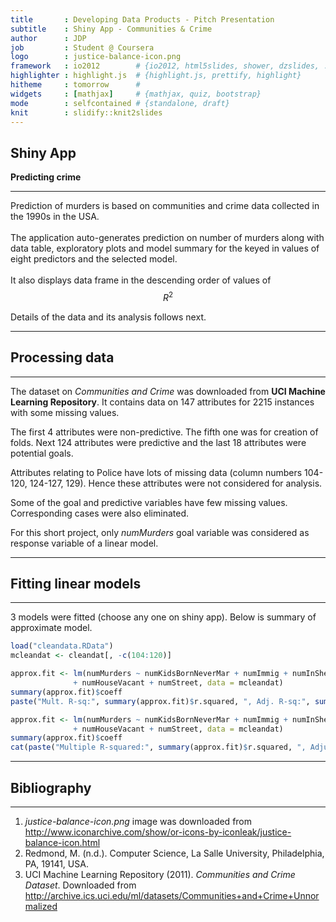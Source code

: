 ```yaml
---
title       : Developing Data Products - Pitch Presentation
subtitle    : Shiny App - Communities & Crime
author      : JDP
job         : Student @ Coursera
logo        : justice-balance-icon.png
framework   : io2012        # {io2012, html5slides, shower, dzslides, ...}
highlighter : highlight.js  # {highlight.js, prettify, highlight}
hitheme     : tomorrow      # 
widgets     : [mathjax]     # {mathjax, quiz, bootstrap}
mode        : selfcontained # {standalone, draft}
knit        : slidify::knit2slides
---
```


<style>
em {
  font-style: italic
}
strong {
  font-weight: bold;
}
</style>

## Shiny App

**Predicting crime**
<hr color=red></hr>

Prediction of murders is based on communities and crime data collected in the 1990s in the USA.
<br/><br/>
The application auto-generates prediction on number of murders along with data table, exploratory plots and model summary for the keyed in values of eight predictors and the selected model.
<br/><br/>
It also displays data frame in the descending order of values of $$R^2$$

Details of the data and its analysis follows next.

---

## Processing data
<hr color=red></hr>

The dataset on *Communities and Crime* was downloaded from **UCI Machine Learning Repository**. It contains data on 147 attributes for 2215 instances with some missing values.  

The first 4 attributes were non-predictive. The fifth one was for creation of folds. Next 124 attributes were predictive and the last 18 attributes were potential goals.

Attributes relating to Police have lots of missing data (column numbers 104-120, 124-127, 129). Hence these attributes were not considered for analysis.

Some of the goal and predictive variables have few missing values. Corresponding cases were also eliminated.

For this short project, only *numMurders* goal variable was considered as response variable of a linear model.

---

## Fitting linear models
<hr color=red></hr>

3 models were fitted (choose any one on shiny app). Below is summary of  approximate model.

```r
load("cleandata.RData")
mcleandat <- cleandat[, -c(104:120)]
```
```r
approx.fit <- lm(numMurders ~ numKidsBornNeverMar + numImmig + numInShelters 
              + numHouseVacant + numStreet, data = mcleandat)
summary(approx.fit)$coeff
paste("Mult. R-sq:", summary(approx.fit)$r.squared, ", Adj. R-sq:", summary(approx.fit)$adj.r.squared)
```
```r
approx.fit <- lm(numMurders ~ numKidsBornNeverMar + numImmig + numInShelters 
              + numHouseVacant + numStreet, data = mcleandat)
summary(approx.fit)$coeff
cat(paste("Multiple R-squared:", summary(approx.fit)$r.squared, ", Adjusted R-squared:", summary(approx.fit)$adj.r.squared))
```

---

## Bibliography
<hr color=red></hr>

<ol>
<li><em>justice-balance-icon.png</em> image was downloaded from <a href="http://www.iconarchive.com/show/or-icons-by-iconleak/justice-balance-icon.html">http://www.iconarchive.com/show/or-icons-by-iconleak/justice-balance-icon.html</a></li>
<li>Redmond, M. (n.d.). Computer Science, La Salle University, Philadelphia, PA, 19141, USA.</li>
<li>UCI Machine Learning Repository (2011). <em>Communities and Crime Dataset</em>. Downloaded from <a href="http://archive.ics.uci.edu/ml/datasets/Communities+and+Crime+Unnormalized">http://archive.ics.uci.edu/ml/datasets/Communities+and+Crime+Unnormalized</a></li>
</ol>


